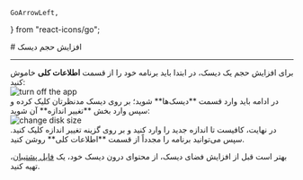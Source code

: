    GoArrowLeft,
} from "react-icons/go";


<Layout>
<Head>
<title>مستندات افزایش حجم دیسک‌ - لیارا</title>

<meta property="og:title" content="مستندات خدمات رایانش ابری لیارا" />
<meta property="og:description" content="مستندات مربوط به نحوه افزایش حجم دیسک‌ها در لیارا"  />
</Head>
# افزایش حجم دیسک

<hr className="mb-2" />
برای افزایش حجم یک دیسک، در ابتدا باید برنامه خود را از قسمت <b>اطلاعات کلی</b> خاموش کنید:
<div className="h-4" />
<img src="https://media.liara.ir/docs/turn-off-app.png" alt="turn off the app"/>
<div className="h-4" />
در ادامه باید وارد قسمت **دیسک‌ها** شوید؛ بر روی دیسک مدنظرتان کلیک کرده و سپس وارد بخش **تغییر اندازه** آن شوید:
<div className="h-4" />
<img src="https://media.liara.ir/docs/increase-disk-size.png" alt="change disk size"/>
<div className="h-4" />
در نهایت، کافیست تا اندازه جدید را وارد کنید و بر روی گزینه تغییر اندازه کلیک کنید. سپس می‌توانید برنامه را مجدداً از قسمت **اطلاعات کلی** روشن کنید.
<div className="h-2" />
<Alert variant="info">
<p>
بهتر است قبل از افزایش فضای دیسک، از محتوای درون دیسک خود، یک <a href="/paas/disks/create-backup" className="text-[#2196f3] ">فایل پشتیبان</a>، تهیه کنید.
</p>
</Alert>
</Layout>